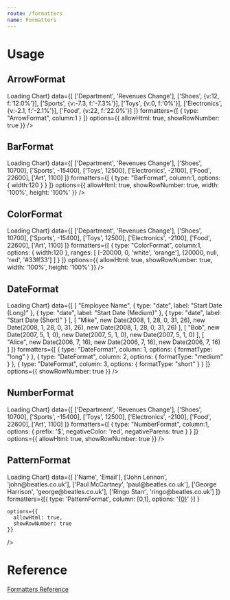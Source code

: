 ```yaml
---
route: /formatters
name: Formatters
---
```



# Usage

## ArrowFormat

<Playground>
  <Chart 
    width={"500px"}
    height={"300px"}
    chartType="Table"
    loader={<div>Loading Chart</div>}
    data={[
      ['Department', 'Revenues Change'],
      ['Shoes', {v:12, f:'12.0%'}],
      ['Sports', {v:-7.3, f:'-7.3%'}],
      ['Toys', {v:0, f:'0%'}],
      ['Electronics', {v:-2.1, f:'-2.1%'}],
      ['Food', {v:22, f:'22.0%'}]
    ]}
    formatters={[
      {
        type: "ArrowFormat",
        column:1
      }
    ]}
    options={{
      allowHtml: true,
      showRowNumber: true
    }}
  />
</Playground>


## BarFormat

<Playground>
  <Chart 
    width={"500px"}
    height={"300px"}
    chartType="Table"
    loader={<div>Loading Chart</div>}
    data={[
      ['Department', 'Revenues Change'],
      ['Shoes', 10700],
      ['Sports', -15400],
      ['Toys', 12500],
      ['Electronics', -2100],
      ['Food', 22600],
      ['Art', 1100]
    ]}
    formatters={[
      {
        type: "BarFormat",
        column:1,
        options: {
          width:120
        }
      }
    ]}
    options={{
      allowHtml: true,
      showRowNumber: true,
      width: '100%',
      height: '100%'
    }}
  />
</Playground>




## ColorFormat

<Playground>
  <Chart 
    width={"500px"}
    height={"300px"}
    chartType="Table"
    loader={<div>Loading Chart</div>}
    data={[
      ['Department', 'Revenues Change'],
      ['Shoes', 10700],
      ['Sports', -15400],
      ['Toys', 12500],
      ['Electronics', -2100],
      ['Food', 22600],
      ['Art', 1100]
    ]}
    formatters={[
      {
        type: "ColorFormat",
        column:1,
        options: {
          width:120
        },
        ranges: [
          [-20000, 0, 'white', 'orange'],
          [20000, null, 'red', '#33ff33']
        ]
      }
    ]}
    options={{
      allowHtml: true,
      showRowNumber: true,
      width: '100%',
      height: '100%'
    }}
  />
</Playground>


## DateFormat

<Playground>
  <Chart
    width={"100%"}
    height={"100%"}
    chartType="Table"
    loader={<div>Loading Chart</div>}
    data={[
      [
        "Employee Name",
        { type: "date", label: "Start Date (Long)" },
        { type: "date", label: "Start Date (Medium)" },
        { type: "date", label: "Start Date (Short)" }
      ],
      [
        "Mike",
        new Date(2008, 1, 28, 0, 31, 26),
        new Date(2008, 1, 28, 0, 31, 26),
        new Date(2008, 1, 28, 0, 31, 26)
      ],
      [
        "Bob",
        new Date(2007, 5, 1, 0),
        new Date(2007, 5, 1, 0),
        new Date(2007, 5, 1, 0)
      ],
      [
        "Alice",
        new Date(2006, 7, 16),
        new Date(2006, 7, 16),
        new Date(2006, 7, 16)
      ]
    ]}
    formatters={[
      {
        type: "DateFormat",
        column: 1,
        options: {
          formatType: "long"
        }
      },
      {
        type: "DateFormat",
        column: 2,
        options: {
          formatType: "medium"
        }
      },
      {
        type: "DateFormat",
        column: 3,
        options: {
          formatType: "short"
        }
      }
    ]}
    options={{
      showRowNumber: true
    }}
  />
</Playground>


## NumberFormat

<Playground>
  <Chart 
    width={"100%"}
    height={"100%"}
    chartType="Table"
    loader={<div>Loading Chart</div>}
    data={[
      ['Department', 'Revenues Change'],
      ['Shoes', 10700],
      ['Sports', -15400],
      ['Toys', 12500],
      ['Electronics', -2100],
      ['Food', 22600],
      ['Art', 1100]
    ]}
    formatters={[
      {
        type: "NumberFormat",
        column:1,
        options: {
          prefix: '$', negativeColor: 'red', negativeParens: true
        }
      }
    ]}
    options={{
      allowHtml: true,
      showRowNumber: true
    }}
  />
</Playground>

## PatternFormat

<Playground>
  <Chart 
    width={"100%"}
    height={"100%"}
    chartType="Table"
    loader={<div>Loading Chart</div>}
    data={[
      ['Name', 'Email'],
      ['John Lennon', 'john@beatles.co.uk'],
      ['Paul McCartney', 'paul@beatles.co.uk'],
      ['George Harrison', 'george@beatles.co.uk'],
      ['Ringo Starr', 'ringo@beatles.co.uk']
    ]}
    formatters={[{  
        type: 'PatternFormat',
        column: [0,1],
        options: '<a href="mailto:{1}">{0}</a>'
      }]
    }

    options={{
      allowHtml: true,
      showRowNumber: true
    }}
  />
</Playground>



# Reference

[Formatters Reference](https://developers.google.com/chart/interactive/docs/reference#formatters)